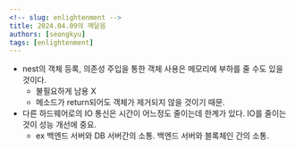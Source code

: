 ```yaml
---
<!-- slug: enlightenment -->
title: 2024.04.09의 깨달음
authors: [seongkyu]
tags: [enlightenment]
---
```


- nest의 객체 등록, 의존성 주입을 통한 객체 사용은 메모리에 부하를 줄 수도  있을 것이다.
	- 불필요하게 남용 X
	- 메소드가 return되어도 객체가 제거되지 않을 것이기 때문.
- 다른 하드웨어로의 IO 통신은 시간이 어느정도 줄이는데 한계가 있다. IO를 줄이는 것이  성능 개선에 중요.
	- ex 백엔드 서버와 DB 서버간의 소통. 백엔드 서버와 블록체인 간의 소통.
